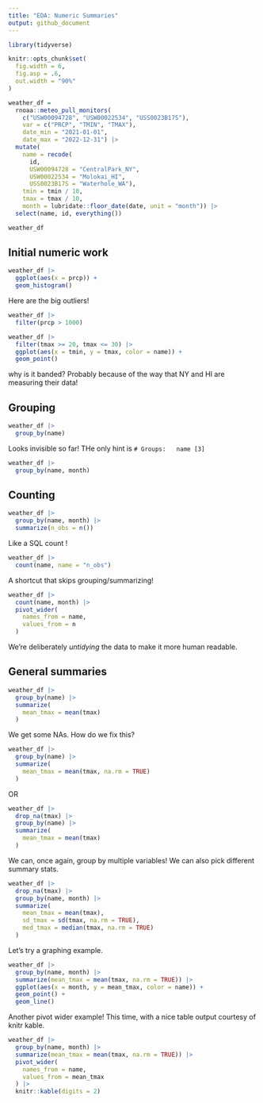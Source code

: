 ```yaml
---
title: "EDA: Numeric Summaries"
output: github_document
---
```


```r
library(tidyverse)

knitr::opts_chunk$set(
  fig.width = 6,
  fig.asp = .6,
  out.width = "90%"
)

```


```r
weather_df = 
  rnoaa::meteo_pull_monitors(
    c("USW00094728", "USW00022534", "USS0023B17S"),
    var = c("PRCP", "TMIN", "TMAX"), 
    date_min = "2021-01-01",
    date_max = "2022-12-31") |>
  mutate(
    name = recode(
      id, 
      USW00094728 = "CentralPark_NY", 
      USW00022534 = "Molokai_HI",
      USS0023B17S = "Waterhole_WA"),
    tmin = tmin / 10,
    tmax = tmax / 10,
    month = lubridate::floor_date(date, unit = "month")) |>
  select(name, id, everything())

weather_df
```

## Initial numeric work

```r
weather_df |> 
  ggplot(aes(x = prcp)) +
  geom_histogram()
```

Here are the big outliers! 

```r
weather_df |> 
  filter(prcp > 1000)
```

```r
weather_df |> 
  filter(tmax >= 20, tmax <= 30) |> 
  ggplot(aes(x = tmin, y = tmax, color = name)) +
  geom_point()
```

why is it banded? Probably because of the way that NY and HI are measuring their data! 

## Grouping

```r
weather_df |> 
  group_by(name)
```

Looks invisible so far! THe only hint is `# Groups:   name [3]`

```r
weather_df |> 
  group_by(name, month)
```

## Counting

```r
weather_df |> 
  group_by(name, month) |> 
  summarize(n_obs = n())
```


Like a SQL count ! 

```r
weather_df |> 
  count(name, name = "n_obs")
```

A shortcut that skips grouping/summarizing! 

```r
weather_df |> 
  count(name, month) |> 
  pivot_wider(
    names_from = name,
    values_from = n
  )
```

We're deliberately *untidying* the data to make it more human readable. 

## General summaries

```r
weather_df |> 
  group_by(name) |> 
  summarize(
    mean_tmax = mean(tmax)
  )
```

We get some NAs. How do we fix this? 

```r
weather_df |> 
  group_by(name) |> 
  summarize(
    mean_tmax = mean(tmax, na.rm = TRUE)
  )
```

OR

```r
weather_df |> 
  drop_na(tmax) |> 
  group_by(name) |> 
  summarize(
    mean_tmax = mean(tmax)
  )
```


We can, once again, group by multiple variables! We can also pick different summary stats. 

```r
weather_df |> 
  drop_na(tmax) |> 
  group_by(name, month) |> 
  summarize(
    mean_tmax = mean(tmax),
    sd_tmax = sd(tmax, na.rm = TRUE),
    med_tmax = median(tmax, na.rm = TRUE)
  )
```


Let's try a graphing example. 
```r
weather_df |> 
  group_by(name, month) |> 
  summarize(mean_tmax = mean(tmax, na.rm = TRUE)) |> 
  ggplot(aes(x = month, y = mean_tmax, color = name)) +
  geom_point() + 
  geom_line()
```


Another pivot wider example! This time, with a nice table output courtesy of knitr kable. 
```r
weather_df |> 
  group_by(name, month) |> 
  summarize(mean_tmax = mean(tmax, na.rm = TRUE)) |> 
  pivot_wider(
    names_from = name,
    values_from = mean_tmax
  ) |> 
  knitr::kable(digits = 2)
```

